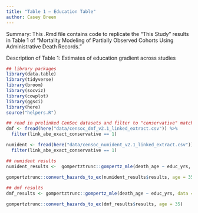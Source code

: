 ```yaml
---
title: "Table 1 — Education Table"
author: Casey Breen
---
```


Summary: This .Rmd file contains code to replicate the "This Study" results in Table 1 of "Mortality Modeling of Partially Observed Cohorts Using Administrative Death Records." 

Description of Table 1: Estimates of education gradient across studies

```r
## library packages
library(data.table)
library(tidyverse)
library(broom)
library(socviz)
library(cowplot)
library(ggsci)
library(here)
source("helpers.R")
```


```r
## read in prelinked CenSoc datasets and filter to "conservative" matches
dmf <- fread(here("data/censoc_dmf_v2.1_linked_extract.csv")) %>%
  filter(link_abe_exact_conservative == 1)

numident <- fread(here("data/censoc_numident_v2.1_linked_extract.csv")) %>%
  filter(link_abe_exact_conservative == 1)
```


```r
## numident results 
numident_results <-  gompertztrunc::gompertz_mle(death_age ~ educ_yrs, data = numident %>% filter(byear %in% 1910:1920 & sex == 1), left_trunc = 1988, right_trunc = 2005, weights = weight_conservative)

gompertztrunc::convert_hazards_to_ex(numident_results$results, age = 35)
  
## dmf results 
dmf_results <- gompertztrunc::gompertz_mle(death_age ~ educ_yrs, data = dmf %>% filter(byear %in% 1910:1920), left_trunc = 1975, right_trunc = 2005, weights = weight_conservative)

gompertztrunc::convert_hazards_to_ex(dmf_results$results, age = 35)
```




